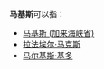 '''马基斯'''可以指：
*[[马基斯_(加来海峡省)|马基斯 (加来海峡省)]]
*[[拉法埃尔·马克斯|拉法埃尔·马克斯]]
*[[马尔基斯·基多|马尔基斯·基多]]
{{disambig|M|Cat=三字譯名消歧義}}